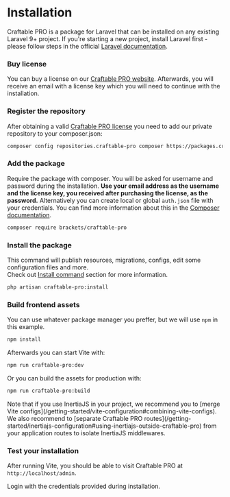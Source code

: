 
# Installation

Craftable PRO is a package for Laravel that can be installed on any existing Laravel 9+ project. If you're starting a new project, install Laravel first - please follow steps in the official [Laravel documentation](https://laravel.com/docs/9.x/installation).

<div className="steps-container">

### Buy license

You can buy a license on our [Craftable PRO website](https://craftable.pro#pricing). Afterwards, you will receive an email with a license key which you will need to continue with the installation.

### Register the repository

After obtaining a valid [Craftable PRO license](https://craftable.pro#pricing) you need to add our private repository to your composer.json:

```bash copy
composer config repositories.craftable-pro composer https://packages.craftable.pro/
```

### Add the package

Require the package with composer. You will be asked for username and password during the installation. **Use your email address as the username and the license key, you received after purchasing the license, as the password.** Alternatively you can create local or global `auth.json` file with your credentials. You can find more information about this in the [Composer documentation](https://getcomposer.org/doc/articles/authentication-for-private-packages.md#authentication-in-auth-json-per-project).

```bash copy
composer require brackets/craftable-pro
```

### Install the package

This command will publish resources, migrations, configs, edit some configuration files and more. <br/>
Check out [Install command](/commands/installation-command) section for more information.

```bash copy
php artisan craftable-pro:install
```

### Build frontend assets

You can use whatever package manager you preffer, but we will use `npm` in this example.

```bash copy
npm install
```

Afterwards you can start Vite with:

```bash copy
npm run craftable-pro:dev
```

Or you can build the assets for production with:

```bash copy
npm run craftable-pro:build
```

<Callout>
  Note that if you use InertiaJS in your project, we recommend you to [merge
  Vite configs](/getting-started/vite-configuration#combining-vite-configs). We
  also recommend to [separate Craftable PRO
  routes](/getting-started/inertiajs-configuration#using-inertiajs-outside-craftable-pro)
  from your application routes to isolate InertiaJS middlewares.
</Callout>

### Test your installation

After running Vite, you should be able to visit Craftable PRO at `http://localhost/admin`.

Login with the credentials provided during installation.

</div>
